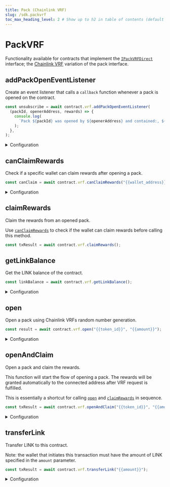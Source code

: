```yaml
---
title: Pack (Chainlink VRF)
slug: /sdk.packvrf
toc_max_heading_level: 2 # Show up to h2 in table of contents (default is up to h3)
---
```


# PackVRF

Functionality available for contracts that implement the
[`IPackVRFDirect`](/contracts/IPackVRFDirect) interface;
the [Chainlink VRF](https://docs.chain.link/vrf/v2/introduction) variation of the pack interface.

## addPackOpenEventListener

Create an event listener that calls a `callback` function whenever a pack is opened on the contract.

```javascript
const unsubscribe = await contract.vrf.addPackOpenEventListener(
  (packId, openerAddress, rewards) => {
    console.log(
      `Pack ${packId} was opened by ${openerAddress} and contained:, ${rewards})`,
    );
  },
);
```

<details>
    <summary>Configuration</summary>
    <div>

#### callback

The function to run whenever the event is emitted.

Contains three parameters that you can use to access the event data:

- `packId` - The ID of the pack that was opened. `string`.
- `openerAddress` - The address of the account that opened the pack. `string`.
- `rewards` - The rewards that were claimed from the pack. Type below:
  ```typescript
  {
    erc20Rewards?: {
        contractAddress: string;
        quantityPerReward: string | number;
    }[] | undefined;
    erc721Rewards?: {
        tokenId: string | number | bigint | BigNumber;
        contractAddress: string;
    }[] | undefined;
    erc1155Rewards?: {
        tokenId: string | number | bigint | BigNumber;
        contractAddress: string;
        quantityPerReward: string | number | bigint | BigNumber;
    }[] | undefined;
  }
  ```

</div>
</details>

## canClaimRewards

Check if a specific wallet can claim rewards after opening a pack.

```javascript
const canClaim = await contract.vrf.canClaimRewards("{{wallet_address}}");
```

<details>
    <summary>Configuration</summary>
    <div>

#### walletAddress (optional)

The address of the wallet to check. If not provided, the currently connected wallet will be used.

Must be a `string`.

### Return Value

A `boolean` indicating whether the wallet can claim rewards.

```typescript
boolean;
```

</div>
</details>

## claimRewards

Claim the rewards from an opened pack.

Use [`canClaimRewards`](#canclaimrewards) to check if the wallet can claim rewards before calling this method.

```javascript
const txResult = await contract.vrf.claimRewards();
```

## getLinkBalance

Get the LINK balance of the contract.

```javascript
const linkBalance = await contract.vrf.getLinkBalance();
```

<details>
    <summary>Configuration</summary>
    <div>

### Return Value

```typescript
{
  symbol: string;
  value: BigNumber;
  name: string;
  decimals: number;
  displayValue: string;
}
```

</div>
</details>

## open

Open a pack using Chainlink VRFs random number generation.

```javascript
const result = await contract.vrf.open("{{token_id}}", "{{amount}}");
```

<details>
    <summary>Configuration</summary>
    <div>

#### tokenId

The token ID of the pack NFT to open.

Must be a `string`, `number`, or `BigNumber`.

#### amount (optional)

The amount of packs to open.

If not provided, the default value of `1` will be used.

Must be a `string`, `number`, or `BigNumber`.

### Return Value

This function returns a transaction result with the requestId of the open request, _not_ the contents of the pack.

To get the contents of the pack, you must call [`claimRewards`](#claimrewards) once the VRF request has been fulfilled

</div>
</details>

## openAndClaim

Open a pack and claim the rewards.

This function will start the flow of opening a pack.
The rewards will be granted automatically to the connected address after VRF request is fulfilled.

This is essentially a shortcut for calling [`open`](#open) and [`claimRewards`](#claimrewards) in sequence.

```javascript
const txResult = await contract.vrf.openAndClaim("{{token_id}}", "{{amount}}");
```

<details>
    <summary>Configuration</summary>
    <div>

#### tokenId

The token ID of the pack NFT to open.

Must be a `string`, `number`, or `BigNumber`.

#### amount (optional)

The amount of packs to open.

If not provided, the default value of `1` will be used.

Must be a `string`, `number`, or `BigNumber`.

#### gasLimit (optional)

The gas limit to use for the VRF callback transaction, defaults to `500000`.

Must be a `string`, `number`, or `BigNumber`.

</div>
</details>

## transferLink

Transfer LINK to this contract.

Note: the wallet that initiates this transaction must have the amount of LINK specified in the `amount` parameter.

```javascript
const txResult = await contract.vrf.transferLink("{{amount}}");
```

<details>
    <summary>Configuration</summary>
    <div>

#### amount

The amount of LINK to transfer.

Must be a `string`, `number`, or `BigNumber`.

</div>
</details>
